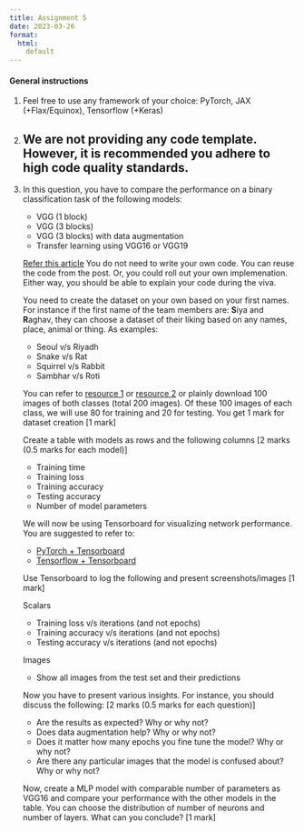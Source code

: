 ```yaml
---
title: Assignment 5
date: 2023-03-26
format:
  html:
    default
---
```

#### General instructions


1. Feel free to use any framework of your choice: PyTorch, JAX (+Flax/Equinox), Tensorflow (+Keras)

2. We are not providing any code template. However, it is recommended you adhere to high code quality standards.
---

1. In this question, you have to compare the performance on a binary classification task of the following models: 

    - VGG (1 block) 
    - VGG (3 blocks)
    - VGG (3 blocks) with data augmentation
    - Transfer learning using VGG16 or VGG19 
    
    [Refer this article](https://machinelearningmastery.com/how-to-develop-a-convolutional-neural-network-to-classify-photos-of-dogs-and-cats/) You do not need to write your own code. You can reuse the code from the post. Or, you could roll out your own implemenation. Either way, you should be able to explain your code during the viva. 
    
    You need to create the dataset on your own based on your first names. For instance if the first name of the team members are: **S**iya and **R**aghav, they can choose a dataset of their liking based on any names, place, animal or thing. As examples:

    - Seoul v/s Riyadh
    - Snake v/s Rat
    - Squirrel v/s Rabbit
    - Sambhar v/s Roti

     You can refer to [resource 1](https://course.fast.ai/videos/?lesson=3) or [resource 2](https://course.fast.ai/images) or plainly download 100 images of both classes (total 200 images). Of these 100 images of each class, we will use 80 for training and 20 for testing. You get 1 mark for dataset creation [1 mark]
     
     
     Create a table with models as rows and the following columns [2 marks (0.5 marks for each model)]

    - Training time
    - Training loss
    - Training accuracy
    - Testing accuracy
    - Number of model parameters



    We will now be using Tensorboard for visualizing network performance. You are suggested to refer to:

    - [PyTorch + Tensorboard](https://www.youtube.com/watch?v=RLqsxWaQdHE)
    - [Tensorflow + Tensorboard](https://www.youtube.com/watch?v=k7KfYXXrOj0)

    
    Use Tensorboard to log the following and present screenshots/images
    [1 mark]

    Scalars
    - Training loss v/s iterations (and not epochs)
    - Training accuracy v/s iterations (and not epochs)
    - Testing accuracy v/s iterations (and not epochs)

    Images
    - Show all images from the test set and their predictions


    Now you have to present various insights. For instance, you should discuss the following: [2 marks (0.5 marks for each question)]

    - Are the results as expected? Why or why not?
    - Does data augmentation help? Why or why not?
    - Does it matter how many epochs you fine tune the model? Why or why not?
    - Are there any particular images that the model is confused about? Why or why not?
    


    Now, create a MLP model with comparable number of parameters as VGG16 and compare your performance with the other models in the table. You can choose the distribution of number of neurons and number of layers. What can you conclude? [1 mark]